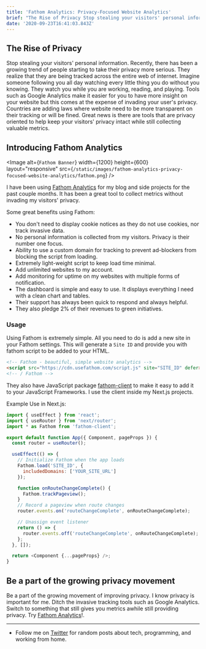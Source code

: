 ```yaml
---
title: 'Fathom Analytics: Privacy-Focused Website Analytics'
brief: "The Rise of Privacy Stop stealing your visitors' personal information. Use Fathom Analytics as a privacy friendly solution for your traffic analytics."
date: '2020-09-23T16:41:03.843Z'
---
```


## The Rise of Privacy

Stop stealing your visitors' personal information. Recently, there has been a growing trend of people starting to take their privacy more serious. They realize that they are being tracked across the entire web of internet. Imagine someone following you all day watching every little thing you do without you knowing. They watch you while you are working, reading, and playing. Tools such as Google Analytics make it easier for you to have more insight on your website but this comes at the expense of invading your user's privacy. Countries are adding laws where website need to be more transparent on their tracking or will be fined. Great news is there are tools that are privacy oriented to help keep your visitors' privacy intact while still collecting valuable metrics.

## Introducing Fathom Analytics

<Image
  alt={`Fathom Banner`}
  width={1200}
  height={600}
  layout="responsive"
  src={`/static/images/fathom-analytics-privacy-focused-website-analytics/fathom.png`}
/>

I have been using [Fathom Analytics](https://usefathom.com/ref/45XEAJ) for my blog and side projects for the past couple months. It has been a great tool to collect metrics without invading my visitors' privacy.

Some great benefits using Fathom:

- You don't need to display cookie notices as they do not use cookies, nor track invasive data.
- No personal information is collected from my visitors. Privacy is their number one focus.
- Ability to use a custom domain for tracking to prevent ad-blockers from blocking the script from loading.
- Extremely light-weight script to keep load time minimal.
- Add unlimited websites to my account.
- Add monitoring for uptime on my websites with multiple forms of notification.
- The dashboard is simple and easy to use. It displays everything I need with a clean chart and tables.
- Their support has always been quick to respond and always helpful.
- They also pledge 2% of their revenues to green initiatives.

### Usage

Using Fathom is extremely simple. All you need to do is add a new site in your Fathom settings. This will generate a `Site ID` and provide you with fathom script to be added to your HTML.

```html
<!-- Fathom - beautiful, simple website analytics -->
<script src="https://cdn.usefathom.com/script.js" site="SITE_ID" defer></script>
<!-- / Fathom -->
```

They also have JavaScript package [fathom-client](https://github.com/derrickreimer/fathom-client) to make it easy to add it to your JavaScript Frameworks. I use the client inside my Next.js projects.

Example Use in Next.js:

```js
import { useEffect } from 'react';
import { useRouter } from 'next/router';
import * as Fathom from 'fathom-client';

export default function App({ Component, pageProps }) {
  const router = useRouter();

  useEffect(() => {
    // Initialize Fathom when the app loads
    Fathom.load('SITE_ID', {
      includedDomains: ['YOUR_SITE_URL']
    });

    function onRouteChangeComplete() {
      Fathom.trackPageview();
    }
    // Record a pageview when route changes
    router.events.on('routeChangeComplete', onRouteChangeComplete);

    // Unassign event listener
    return () => {
      router.events.off('routeChangeComplete', onRouteChangeComplete);
    };
  }, []);

  return <Component {...pageProps} />;
}
```

## Be a part of the growing privacy movement

Be a part of the growing movement of improving privacy. I know privacy is important for me. Ditch the invasive tracking tools such as Google Analytics. Switch to something that still gives you metrics awhile still providing privacy. Try [Fathom Analytics](https://usefathom.com/ref/45XEAJ)!.

---

- Follow me on [Twitter](https://twitter.com/CodeByCorey) for random posts about tech, programming, and working from home.
